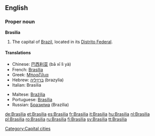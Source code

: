 {{wikipedia}}
==English==

===Proper noun===
'''Brasilia'''

# The capital of [[Brazil]], located in its [[Distrito Federal]].

====Translations====
{{top}}
*Chinese: [[巴西利亚]] (bā xī lì yà)
*French: [[Brasília]]
*Greek: [[Μπραζίλια]]
*Hebrew: [[ברזיליה]] (brazylia)
*Italian: Brasilia
{{mid}}
*Maltese: [[Brażilja]]
*Portuguese: [[Brasília]]
*Russian: [[Бразилиа]] (Brazília) {{f}}
{{bottom}}

[[Category:Capital cities]]

[[de:Brasilia]]
[[et:Brasilia]]
[[es:Brasilia]]
[[fr:Brasilia]]
[[it:Brasilia]]
[[hu:Brasilia]]
[[nl:Brasilia]]
[[pl:Brasilia]]
[[ro:Brasilia]]
[[ru:Brasilia]]
[[fi:Brasilia]]
[[sv:Brasilia]]
[[tt:Brasilia]]